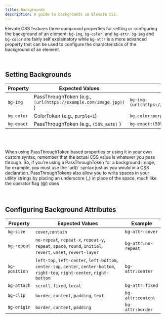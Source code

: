 ```yaml
---
title: Backgrounds
description: A guide to backgrounds in Elevate CSS.
---
```


Elevate CSS features three compound properties for setting or configuring the background of an element: `bg-img`, `bg-color`, and `bg-attr`. `bg-img` and `bg-color` are fairly self explainatory while `bg-attr` is a more advanced property that can be used to configure the characteristics of the background of an element.

<br/>

## Setting Backgrounds

| Property   | Expected Values | Example     |
|------------|--------------------|-----------------------|
| `bg-img`   | PassThroughToken (e.g.,  `(url(https://example.com/image.jpg))` )      |  `bg-img:(url(https://example.com/image.jpg))`  |
| `bg-color`  | ColorToken (e.g., `purple+1`)      |  `bg-color:purple+1`  |
| `bg-exact`  | PassThroughToken (e.g., `(50%_auto)` )      |  `bg-exact:(50%_auto)`  |

<br/>
<br/>
<br/>



<Aside title="'Pass Through' Means Literally">
When using PassThroughToken based properties or using it in your own custom syntax, remember that the actual CSS value is whatever you pass through. So, if you're using a PassThroughToken for a background image, for example, you must use the `url()` syntax just as you would in a CSS declaration. PassThroughTokens also allow you to write spaces in your utility strings by placing an underscore (_) in place of the space, much like the operator flag (@) does
</Aside>



<br/>
<br/>


## Configuring Background Attributes

| Property   | Expected Values | Example     |
|------------|--------------------|-----------------------|
| `bg-size`  |  `cover`,`contain`   |  `bg-attr:cover`  |
| `bg-repeat`| `no-repeat`, `repeat-x`, `repeat-y`, `repeat`, `space`, `round`, `initial`, `revert`, `unset`, `revert-layer` |  `bg-attr:no-repeat`  |  
| `bg-position`| `left-top`, `left-center`, `left-bottom`, `center-top`, `center`, `center-bottom`, `right-top`, `right-center`, `right-bottom` |  `bg-attr:center`  |
| `bg-attach`|`scroll`, `fixed`, `local` | `bg-attr:fixed` |
| `bg-clip`|`border`, `content`, `padding`, `text` | `bg-attr:content`|
| `bg-origin`| `border`, `content`, `padding` | `bg-attr:border`|












